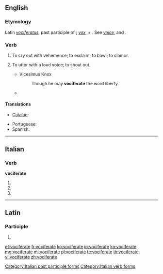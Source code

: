 ==English==

===Etymology===
Latin ''[[vociferatus]]'', past participle of {{term|vociferari||to vociferate}}; ''[[vox]]'', {{term|vocis||voice}} + {{term|ferre||to bear}}.  See ''[[voice]]'', and {{term|bear||to carry}}.

===Verb===
{{en-verb|vociferat|ing}}

# {{context|intransitive|lang=en}} To cry out with vehemence; to exclaim; to bawl; to clamor.
#: {{rfquotek|William Cowper}}
# {{context|transitive|lang=en}} To utter with a loud voice; to shout out.
#* Vicesimus Knox
#*: Though he may '''vociferate''' the word liberty.
#* {{RQ:Wodehouse Offing|XVIII|At the end of this period she found speech. “Of all the damn silly fatheaded things!” she '''vociferated''', if that's the word. [...] something had occurred to wake the fiend that slept in him. “Dahlia!” he ... yes better make it '''vociferated''' once more, I'm pretty sure it's the word I want.}}

====Translations====
{{trans-top|to cry out with vehemence}}
* [[Catalan]]: {{t+|ca|vociferar}}
{{trans-mid}}
* Portuguese: {{t+|pt|vociferar}}
* Spanish: {{t-|es|vociferar}}
{{trans-bottom}}

----

==Italian==

===Verb===
'''vociferate'''

# {{conjugation of|vociferare||2|p|pres|ind|lang=it}}
# {{conjugation of|vociferare||2|p|imp|lang=it}}
# {{feminine plural of|vociferato|lang=it}}

[[Category:Italian past participle forms]]
[[Category:Italian verb forms]]

----

==Latin==

===Participle===
{{la-part-form|vōciferāte}}

# {{inflection of|vōciferātus||voc|m|s|lang=la}}

[[et:vociferate]]
[[fr:vociferate]]
[[ko:vociferate]]
[[io:vociferate]]
[[kn:vociferate]]
[[mg:vociferate]]
[[ml:vociferate]]
[[pl:vociferate]]
[[te:vociferate]]
[[th:vociferate]]
[[vi:vociferate]]
[[zh:vociferate]]